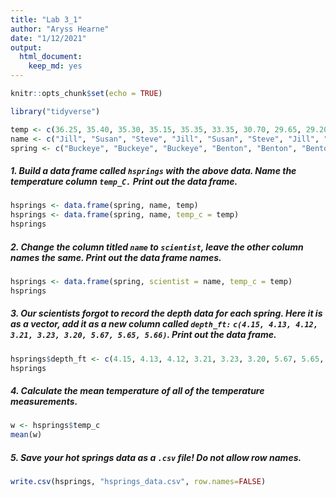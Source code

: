 ```yaml
---
title: "Lab 3_1"
author: "Aryss Hearne"
date: "1/12/2021"
output: 
  html_document: 
    keep_md: yes
---
```


```r
knitr::opts_chunk$set(echo = TRUE)
```

```r
library("tidyverse")
```
```r
temp <- c(36.25, 35.40, 35.30, 35.15, 35.35, 33.35, 30.70, 29.65, 29.20)
name <- c("Jill", "Susan", "Steve", "Jill", "Susan", "Steve", "Jill", "Susan", "Steve")
spring <- c("Buckeye", "Buckeye", "Buckeye", "Benton", "Benton", "Benton", "Travertine", "Travertine", "Travertine")
```

##### 1. Build a data frame called `hsprings` with the above data. Name the temperature column `temp_C.` Print out the data frame.

```r
hsprings <- data.frame(spring, name, temp)
hsprings <- data.frame(spring, name, temp_c = temp)
hsprings
```
##### 2. Change the column titled `name` to `scientist`, leave the other column names the same. Print out the data frame names.

```r
hsprings <- data.frame(spring, scientist = name, temp_c = temp)
hsprings
```
##### 3. Our scientists forgot to record the depth data for each spring. Here it is as a vector, add it as a new column called `depth_ft:` `c(4.15, 4.13, 4.12, 3.21, 3.23, 3.20, 5.67, 5.65, 5.66)`. Print out the data frame.

```r
hsprings$depth_ft <- c(4.15, 4.13, 4.12, 3.21, 3.23, 3.20, 5.67, 5.65, 5.66)
hsprings
```
##### 4. Calculate the mean temperature of all of the temperature measurements.

```r
w <- hsprings$temp_c
mean(w)
```
##### 5. Save your hot springs data as a `.csv` file! Do not allow row names.

```r
write.csv(hsprings, "hsprings_data.csv", row.names=FALSE)
```


